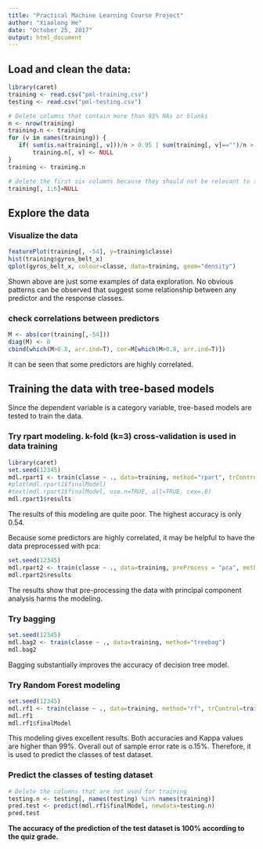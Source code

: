 ```yaml
---
title: "Practical Machine Learning Course Project"
author: "Xiaolong He"
date: "October 25, 2017"
output: html_document
---
```


## Load and clean the data:
```r
library(caret)
training <- read.csv("pml-training.csv")
testing <- read.csv("pml-testing.csv")

# Delete columns that contain more than 95% NAs or blanks
n <- nrow(training)
training.n <- training
for (v in names(training)) {
   if( sum(is.na(training[, v]))/n > 0.95 | sum(training[, v]=="")/n > 0.95)
       training.n[, v] <- NULL
}
training <- training.n

# delete the first six columns because they should not be relevant to the response classes 
training[, 1:6]=NULL 
```

## Explore the data

### Visualize the data
```r
featurePlot(training[, -54], y=training$classe)
hist(training$gyros_belt_x)
qplot(gyros_belt_x, colour=classe, data=training, geom="density")
```

Shown above are just some examples of data exploration. No obvious patterns can be observed that suggest some relationship between any predictor and the response classes.

### check correlations between predictors
```r
M <- abs(cor(training[,-54]))
diag(M) <- 0
cbind(which(M>0.8, arr.ind=T), cor=M[which(M>0.8, arr.ind=T)])
```

It can be seen that some predictors are highly correlated.

## Training the data with tree-based models
Since the dependent variable is a category variable, tree-based models are tested to train the data.

### Try rpart modeling. k-fold (k=3) cross-validation is used in data training
```r
library(caret)
set.seed(12345)
mdl.rpart1 <- train(classe ~ ., data=training, method="rpart", trControl=trainControl(method = "cv", number = 3))
#plot(mdl.rpart1$finalModel)
#text(mdl.rpart1$finalModel, use.n=TRUE, all=TRUE, cex=.8)
mdl.rpart1$results
```

The results of this modeling are quite poor. The highest accuracy is only 0.54.

Because some predictors are highly correlated, it may be helpful to have the data preprocessed with pca:
```r
set.seed(12345)
mdl.rpart2 <- train(classe ~ ., data=training, preProcess = "pca", method="rpart", trControl=trainControl(method = "cv", number = 3))
mdl.rpart2$results
```

The results show that pre-processing the data with principal component analysis harms the modeling. 

### Try bagging 
```r
set.seed(12345)
mdl.bag2 <- train(classe ~ ., data=training, method="treebag")
mdl.bag2
```

Bagging substantially improves the accuracy of decision tree model. 

### Try Random Forest modeling
```r
set.seed(12345)
mdl.rf1 <- train(classe ~ ., data=training, method="rf", trControl=trainControl(method = "oob"))
mdl.rf1
mdl.rf1$finalModel
```

This modeling gives excellent results. Both accuracies and Kappa values are higher than 99%. Overall out of sample error rate is o.15%. Therefore, it is used to predict the classes of test dataset. 

### Predict the classes of testing dataset
```r
# Delete the columns that are not used for training
testing.n <- testing[, names(testing) %in% names(training)]
pred.test <- predict(mdl.rf1$finalModel, newdata=testing.n)
pred.test
```

**The accuracy of the prediction of the test dataset is 100% according to the quiz grade. **  